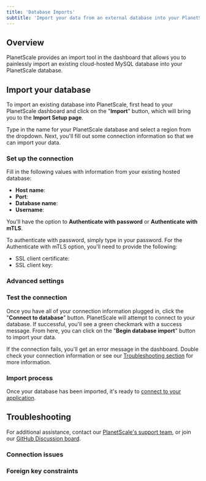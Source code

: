 ```yaml
---
title: 'Database Imports'
subtitle: 'Import your data from an external database into your PlanetScale database.'
---
```


## Overview

PlanetScale provides an import tool in the dashboard that allows you to painlessly import an existing cloud-hosted MySQL database into your PlanetScale database.

## Import your database

To import an existing database into PlanetScale, first head to your PlanetScale dashboard and click on the "**Import**" button, which will bring you to the **Import Setup page**.

Type in the name for your PlanetScale database and select a region from the dropdown. Next, you'll fill out some connection information so that we can import your data.

### Set up the connection

Fill in the following values with information from your existing hosted database:

- **Host name**:
- **Port**:
- **Database name**:
- **Username**:

You'll have the option to **Authenticate with password** or **Authenticate with mTLS**.

To authenticate with password, simply type in your password. For the Authenticate with mTLS option, you'll need to provide the following:

- SSL client certificate: 
- SSL client key: 

### Advanced settings



### Test the connection

Once you have all of your connection information plugged in, click the "**Connect to database**" button. PlanetScale will attempt to connect to your database. If successful, you'll see a green checkmark with a success message. From here, you can click on the "**Begin database import**" button to import your data.

If the connection fails, you'll get an error message in the dashboard. Double check your connection information or see our [Troubleshooting section](#troubleshooting) for more information.

### Import process

Once your database has been imported, it's ready to [connect to your application](/tutorials/connect-any-application).

## Troubleshooting

For additional assistance, contact our [PlanetScale's support team](https://www.planetscale.com/support), or join our [GitHub Discussion board](https://github.com/planetscale/beta/discussions).

### Connection issues

### Foreign key constraints

